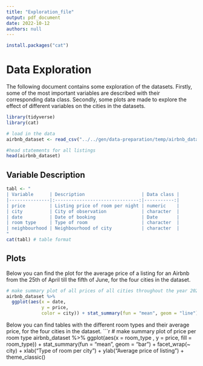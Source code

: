 ```yaml
---
title: "Exploration_file"
output: pdf_document
date: 2022-10-12
authors: null
---
```


```r
install.packages("cat")
```
# Data Exploration

The following document contains some exploration of the datasets. Firstly, some of the most important variables are described with their corresponding data class. Secondly, some plots are made to explore the effect of different variables on the cities in the datasets.

```r
library(tidyverse)
library(cat)
```

       

```r
# load in the data
airbnb_dataset <- read_csv("../../gen/data-preparation/temp/airbnb_dataset_without_outliers.csv")
```



```r
#head statements for all listings
head(airbnb_dataset)
```

## Variable Description

```r
tabl <- "
| Variable      | Description                     | Data class | 
|---------------|:-------------------------------:|-----------:|
| price         | Listing price of room per night | numeric    |
| city          | City of observation             | character  |
| date          | Date of booking                 | Date       |
| room type     | Type of room                    | character  |                                   
| neighbourhood | Neighbourhood of city           | character  |
"
cat(tabl) # table format
```
## Plots

Below you can find the plot for the average price of a listing for an Airbnb from the 25th of April till the fifth of June, for the four cities in the dataset.
```r
# make summary plot of all prices of all cities throughout the year 2022
airbnb_dataset %>%
  ggplot(aes(x = date,
             y = price,
             color = city)) + stat_summary(fun = "mean", geom = "line") + xlab("Date of listing") + ylab("Average price of listing") + theme_classic()

```

Below you can find tables with the different room types and their average price, for the four cities in the dataset.
```r
# make summary plot of price per room type
airbnb_dataset %>%
  ggplot(aes(x = room_type ,
             y = price, fill = room_type)) + stat_summary(fun = "mean", geom = "bar") + facet_wrap(~ city) + xlab("Type of room per city") + ylab("Average price of listing") + theme_classic() 